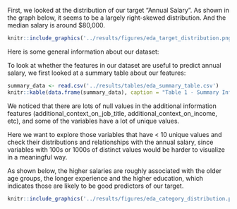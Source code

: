 
First, we looked at the distribution of our target "Annual Salary". 
As shown in the graph below, it seems to be a largely right-skewed distribution.
And the median salary is around \$80,000.

```r
knitr::include_graphics('../results/figures/eda_target_distribution.png')
```

Here is some general information about our dataset:

To look at whether the features in our dataset are useful to predict annual salary, we first looked at a summary table about our features:

```r
summary_data <- read.csv('../results/tables/eda_summary_table.csv')
knitr::kable(data.frame(summary_data), caption = "Table 1 - Summary Information About Key Features")

```
We noticed that there are lots of null values in the additional information features (additional_context_on_job_title, additional_context_on_income, etc),  and some of the variables have a lot of unique values.

Here we want to explore those variables that have < 10 unique values and check their distributions and relationships with the annual salary, since variables with 100s or 1000s of distinct values would be harder to visualize in a meaningful way. 

As shown below, the higher salaries are roughly associated with the older age groups, the longer experience and the higher education, which indicates those are likely to be good predictors of our target.


```r
knitr::include_graphics('../results/figures/eda_category_distribution.png')
```

